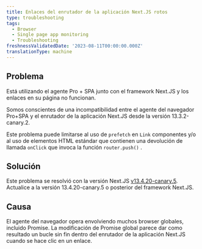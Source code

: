 ```yaml
---
title: Enlaces del enrutador de la aplicación Next.JS rotos
type: troubleshooting
tags:
  - Browser
  - Single page app monitoring
  - Troubleshooting
freshnessValidatedDate: '2023-08-11T00:00:00.000Z'
translationType: machine
---
```


## Problema

Está utilizando el agente Pro + SPA junto con el framework Next.JS y los enlaces en su página no funcionan.

Somos conscientes de una incompatibilidad entre el agente del navegador Pro+SPA y el enrutador de la aplicación Next.JS desde la versión 13.3.2-canary.2.

Este problema puede limitarse al uso de `prefetch` en `Link` componentes y/o al uso de elementos HTML estándar que contienen una devolución de llamada `onClick` que invoca la función `router.push()` .

## Solución

Este problema se resolvió con la versión Next.JS [v13.4.20-canary.5](https://github.com/vercel/next.js/releases/tag/v13.4.20-canary.5). Actualice a la versión 13.4.20-canary.5 o posterior del framework Next.JS.

## Causa

El agente del navegador opera envolviendo muchos browser globales, incluido Promise. La modificación de Promise global parece dar como resultado un bucle sin fin dentro del enrutador de la aplicación Next.JS cuando se hace clic en un enlace.